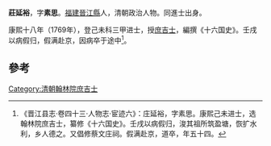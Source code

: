 '''莊延裕'''，字'''素思'''。[[福建|福建]][[晉江縣|晉江縣]]人，清朝政治人物。同進士出身。

康熙十八年（1769年），登己未科三甲进士，授[[庶吉士|庶吉士]]，編撰《十六国史》。壬戌以病假归，假满赴京，因病卒于途中<ref>《晋江县志·卷四十三·人物志·宦迹六》：庄延裕，字素思。康熙己未进士，选翰林院庶吉士，纂修《十六国史》。壬戌以病假归，浚其祖所筑盈塘，恢扩水利，乡人德之。又倡修蔡文庄祠。假满赴京，道卒，年五十四。</ref>。

==參考==
{{reflist}}
{{清朝人物小作品}}
{{康熙十八年己未科殿試金榜}}
{{DEFAULTSORT:Zhuang庄}}
[[Category:清朝翰林院庶吉士|Category:清朝翰林院庶吉士]]
